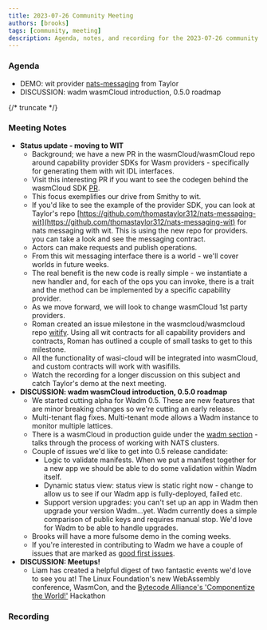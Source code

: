```yaml
---
title: 2023-07-26 Community Meeting
authors: [brooks]
tags: [community, meeting]
description: Agenda, notes, and recording for the 2023-07-26 community meeting
---
```



### Agenda

- DEMO: wit provider [nats-messaging](https://github.com/thomastaylor312/nats-messaging-wit) from Taylor
- DISCUSSION: wadm wasmCloud introduction, 0.5.0 roadmap

{/* truncate */}

### Meeting Notes

- **Status update - moving to WIT**
  - Background; we have a new PR in the wasmCloud/wasmCloud repo around capability provider SDKs for Wasm providers - specifically for generating them with wit IDL interfaces.
  - Visit this interesting PR if you want to see the codegen behind the wasmCloud SDK [PR](https://github.com/wasmCloud/wasmCloud/pull/396).
  - This focus exemplifies our drive from Smithy to wit.
  - If you'd like to see the example of the provider SDK, you can look at Taylor's repo [https://github.com/thomastaylor312/nats-messaging-wit](https://github.com/thomastaylor312/nats-messaging-wit) for nats messaging with wit. This is using the new repo for providers. you can take a look and see the messaging contract.
  - Actors can make requests and publish operations.
  - From this wit messaging interface there is a world - we'll cover worlds in future weeks.
  - The real benefit is the new code is really simple - we instantiate a new handler and, for each of the ops you can invoke, there is a trait and the method can be implemented by a specific capability provider.
  - As we move forward, we will look to change wasmCloud 1st party providers.
  - Roman created an issue milestone in the wasmcloud/wasmcloud repo [witify](https://github.com/wasmCloud/wasmCloud/milestone/6). Using all wit contracts for all capability providers and contracts, Roman has outlined a couple of small tasks to get to this milestone.
  - All the functionality of wasi-cloud will be integrated into wasmCloud, and custom contracts will work with wasifills.
  - Watch the recording for a longer discussion on this subject and catch Taylor's demo at the next meeting.
- **DISCUSSION: wadm wasmCloud introduction, 0.5.0 roadmap**
  - We started cutting alpha for Wadm 0.5. These are new features that are minor breaking changes so we're cutting an early release.
  - Multi-tenant flag fixes. Multi-tenant mode allows a Wadm instance to monitor multiple lattices.
  - There is a wasmCloud in production guide under the [wadm section](https://wasmcloud.com/docs/fundamentals/wadm/deploying#configuring-credentials) - talks through the process of working with NATS clusters.
  - Couple of issues we'd like to get into 0.5 release candidate:
    - Logic to validate manifests. When we put a manifest together for a new app we should be able to do some validation within Wadm itself.
    - Dynamic status view: status view is static right now - change to allow us to see if our Wadm app is fully-deployed, failed etc.
    - Support version upgrades: you can't set up an app in Wadm then upgrade your version Wadm...yet. Wadm currently does a simple comparison of public keys and requires manual stop. We'd love for Wadm to be able to handle upgrades.
  - Brooks will have a more fulsome demo in the coming weeks.
  - If you're interested in contributing to Wadm we have a couple of issues that are marked as [good first issues](https://github.com/wasmCloud/wadm/issues).
- **DISCUSSION: Meetups!**
  - Liam has created a helpful digest of two fantastic events we'd love to see you at! The Linux Foundation's new WebAssembly conference, WasmCon, and the [Bytecode Alliance's 'Componentize the World!'](https://cosmonic.com/blog/industry/better-together-lf-wasmCon-and-bytecode-alliance-componentize-the-world-webassembly-hackathon) Hackathon

### Recording

<YouTube url="https://www.youtube.com/watch?v=b-B0XDJhs8U" />

